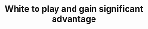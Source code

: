 ---
title: White to play and gain significant advantage
createdAt: 2025-05-23
difficulty: Easy
published: true
tags: mate in 1
hint1: Knight on e5
hint2: Discovered attack on the queen.
hint3: Think of a way to deliver check to the black king.
solution: "Nxg6+ (fxg6 or hxg6 or Kg8); Qxe7"
---